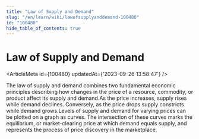 ```yaml
---
title: "Law of Supply and Demand"
slug: "/en/learn/wiki/lawofsupplyanddemand-100480"
id: "100480"
hide_table_of_contents: true
---
```



# Law of Supply and Demand

<ArticleMeta id={100480} updatedAt={'2023-09-26 13:58:47'} />
<div className='border-solid border-b border-t-0 my-4 border-[var(--ifm-color-gray-300)]' />

The law of supply and demand combines two fundamental economic principles describing how changes in the price of a resource, commodity, or product affect its supply and demand.As the price increases, supply rises while demand declines. Conversely, as the price drops supply constricts while demand grows.Levels of supply and demand for varying prices can be plotted on a graph as curves. The intersection of these curves marks the equilibrium, or market-clearing price at which demand equals supply, and represents the process of price discovery in the marketplace.
